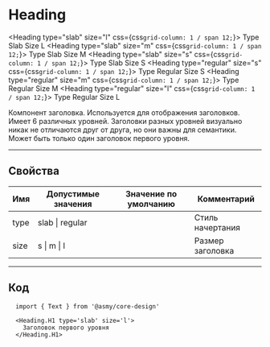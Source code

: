 
# Heading
<Heading type="slab" size="l" css={css`grid-column: 1 / span 12;`}> Type Slab Size L </Heading>
<Heading type="slab" size="m" css={css`grid-column: 1 / span 12;`}> Type Slab Size M </Heading>
<Heading type="slab" size="s" css={css`grid-column: 1 / span 12;`}> Type Slab Size S </Heading>
<Heading type="regular" size="s" css={css`grid-column: 1 / span 12;`}> Type Regular Size S </Heading>
<Heading type="regular" size="m" css={css`grid-column: 1 / span 12;`}> Type Regular Size M </Heading>
<Heading type="regular" size="l" css={css`grid-column: 1 / span 12;`}> Type Regular Size L </Heading>

Компонент заголовка. Используется для отображения заголовков. Имеет 6 различных уровней.
Заголовки разных уровней визуально никак не отличаются друг от друга, но они важны для семантики. 
Может быть только один заголовок первого уровня.

---------------------------------------
## Свойства
Имя  | Допустимые значения | Значение по умолчанию | Комментарий
---- | ------------------- | --------------------- | ----------------
type | slab \| regular     |                       | Стиль начертания
size | s \| m \| l         |                       | Размер заголовка

---------------------------------------
## Код
```
  import { Text } from '@asmy/core-design'

  <Heading.H1 type='slab' size='l'>
    Заголовок первого уровня
  </Heading.H1>
```
